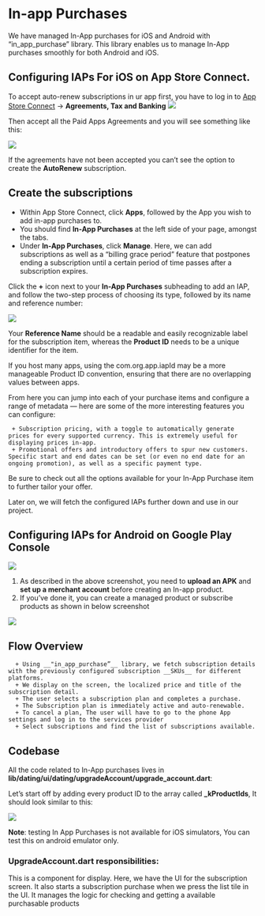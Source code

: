 # In-app Purchases  
We have managed In-App purchases for iOS and Android with “in_app_purchase” library. This library enables us to manage In-App purchases smoothly for both Android and iOS.

## Configuring IAPs For iOS on App Store Connect.
To accept auto-renew subscriptions in ur app first, you have to log in to [App Store Connect](https://appstoreconnect.apple.com/login)  -> __Agreements, Tax and Banking__
![](/img/1_i4TrleXTX-n-VzrVeLgTlQ.png)

Then accept all the Paid Apps Agreements and you will see something like this:  

![](/img/1_mUCqCuMdxrPItyLbKv8LPw.png)  

If the agreements have not been accepted you can’t see the option to create the __AutoRenew__ subscription.

## Create the subscriptions

+ Within App Store Connect, click __Apps__, followed by the App you wish to add in-app purchases to.
+ You should find __In-App Purchases__ at the left side of your page, amongst the tabs.
+ Under __In-App Purchases__, click __Manage__.
Here, we can add subscriptions as well as a “billing grace period” feature that postpones ending a subscription until a certain period of time passes after a subscription expires.

Click the __+__ icon next to your __In-App Purchases__ subheading to add an IAP, and follow the two-step process of choosing its type, followed by its name and reference number:  

![](/img/1_Kx8Jhrfu2H7VN_qdlPQMzg.jpg)  

Your __Reference Name__ should be a readable and easily recognizable label for the subscription item, whereas the __Product ID__ needs to be a unique identifier for the item.

If you host many apps, using the com.org.app.iapId may be a more manageable Product ID convention, ensuring that there are no overlapping values between apps.

From here you can jump into each of your purchase items and configure a range of metadata — here are some of the more interesting features you can configure:

     + Subscription pricing, with a toggle to automatically generate prices for every supported currency. This is extremely useful for displaying prices in-app.
     + Promotional offers and introductory offers to spur new customers. Specific start and end dates can be set (or even no end date for an ongoing promotion), as well as a specific payment type.
Be sure to check out all the options available for your In-App Purchase item to further tailor your offer.

Later on, we will fetch the configured IAPs further down and use in our project.

## Configuring IAPs for Android on Google Play Console  

![](/img/1_5AbK4gf2ULbV3wAAFEj7dg.png)  

1. As described in the above screenshot, you need to __upload an APK__ and __set up a merchant account__ before creating an In-app product.
2. If you’ve done it, you can create a managed product or subscribe products as shown in below screenshot  

![](/img/1_Qg2nDWuzYzHblh4m8bSMzg.png)  

## Flow Overview
      + Using __"in_app_purchase”__ library, we fetch subscription details with the previously configured subscription __SKUs__ for different platforms.
      + We display on the screen, the localized price and title of the subscription detail.
      + The user selects a subscription plan and completes a purchase.
      + The Subscription plan is immediately active and auto-renewable.
      + To cancel a plan, The user will have to go to the phone App settings and log in to the services provider
      + Select subscriptions and find the list of subscriptions available.
## Codebase
All the code related to In-App purchases lives in __lib/dating/ui/dating/upgradeAccount/upgrade_account.dart__:


Let’s start off by adding every product ID to the array called **_kProductIds**, It should look similar to this:  

![](/img/Screen-Shot-2021-05-06-at-7.44.58-AM.png)  

__Note__: testing In App Purchases is not available for iOS simulators, You can test this on android emulator only.

### UpgradeAccount.dart responsibilities:

This is a component for display.
Here, we have the UI for the subscription screen.
It also starts a subscription purchase when we press the list tile in the UI.
It manages the logic for checking and getting a available purchasable products






